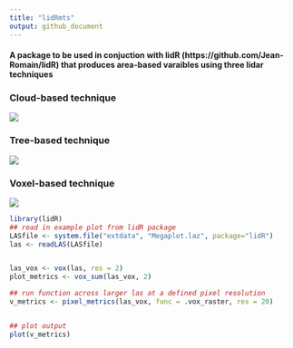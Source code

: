 ```yaml
---
title: "lidRmts"
output: github_document
---
```


#### A package to be used in conjuction with lidR (https://github.com/Jean-Romain/lidR) that produces area-based varaibles using three lidar techniques

### Cloud-based technique

![](viz/cloud.gif)


### Tree-based technique

![](viz/tree.gif)

### Voxel-based technique

![](viz/voxel.gif)

```r
library(lidR)
## read in example plot from lidR package
LASfile <- system.file("extdata", "Megaplot.laz", package="lidR")
las <- readLAS(LASfile)


las_vox <- vox(las, res = 2)
plot_metrics <- vox_sum(las_vox, 2)

## run function across larger las at a defined pixel resolution
v_metrics <- pixel_metrics(las_vox, func = .vox_raster, res = 20)


## plot output
plot(v_metrics)



```


